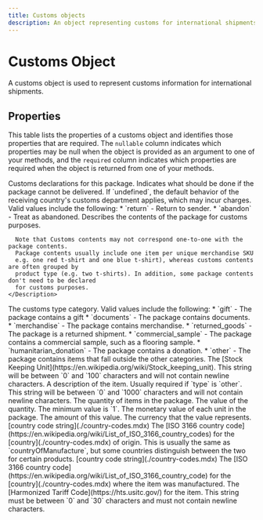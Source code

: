 ```yaml
---
title: Customs objects
description: An object representing customs for international shipments.
---
```


Customs Object
===============================================
A customs object is used to represent customs information for international shipments.


Properties
--------------------------------

This table lists the properties of a customs object and identifies those properties that are required. The `nullable`
column indicates which properties may be null when the object is provided as an argument to one of your methods, and the `required`
column indicates which properties are required when the object is returned from one of your methods.


<Reference>

  <Field name="customs" type="object" nullable={false}>
    <Description>
      Customs declarations for this package.
    </Description>
  </Field>

  <Field name="customs.nonDeliveryOption" type="string" nullable={true}>
    <Description>
      Indicates what should be done if the package cannot be delivered. If `undefined`, the default behavior
      of the receiving country's customs department applies, which may incur charges.
      Valid values include the following:
        * `return` - Return to sender.
        * `abandon` - Treat as abandoned.
    </Description>
  </Field>

  <Field name="customs.contents" type="object[]" nullable={false}>
    <Description>
      Describes the contents of the package for customs purposes.

      Note that Customs contents may not correspond one-to-one with the package contents.
      Package contents usually include one item per unique merchandise SKU
      e.g. one red t-shirt and one blue t-shirt), whereas customs contents are often grouped by
      product type (e.g. two t-shirts). In addition, some package contents don't need to be declared
      for customs purposes.
    </Description>
  </Field>

  <Field name="customs.contents[].type" type="string" nullable={false}>
    <Description>
      The customs type category. Valid values include the following:
      * `gift` - The package contains a gift
      * `documents` - The package contains documents.
      * `merchandise` - The package contains merchandise.
      * `returned_goods` - The package is a returned shipment.
      * `commercial_sample` - The package contains a commercial sample, such as a flooring sample.
      * `humanitarian_donation` - The package contains a donation.
      * `other` - The package contains items that fall outside the other categories.
    </Description>
  </Field>

  <Field name="customs.contents[].sku" type="string" nullable={false}>
    <Description>
      The [Stock Keeping Unit](https://en.wikipedia.org/wiki/Stock_keeping_unit). This string will be between `0` and `100` characters and will not contain newline characters.
    </Description>
  </Field>

  <Field name="customs.contents[].description" type="string" nullable={false}>
    <Description>
      A description of the item. Usually required if `type` is `other`. This string will be between `0` and `1000` characters and will not contain newline characters.
    </Description>
  </Field>

  <Field name="customs.contents[].quantity" type="object" nullable={false}>
    <Description>
      The quantity of items in the package.
    </Description>
  </Field>

  <Field name="customs.contents[].quantity.value" type="number" nullable={false}>
    <Description>
      The value of the quantity. The minimum value is `1`.
    </Description>
  </Field>

  <Field name="customs.contents[].unitValue" type="object" nullable={false}>
    <Description>
      The monetary value of each unit in the package.
    </Description>
  </Field>

  <Field name="customs.contents[].unitValue.value" type="number" nullable={false}>
    <Description>
      The amount of this value.
    </Description>
  </Field>

  <Field name="customs.contents[].unitValue.currency" type="string" nullable={false}>
    <Description>
      The currency that the value represents.
    </Description>
  </Field>

  <Field name="customs.contents[].countryOfOrigin" nullable={true}>
    <Type>
      [country code string](./country-codes.mdx)
    </Type>
    <Description>
      The [ISO 3166 country code](https://en.wikipedia.org/wiki/List_of_ISO_3166_country_codes) for the [country](./country-codes.mdx) of origin. This is usually the same as `countryOfManufacture`, but some countries distinguish between the two for certain products.
    </Description>
  </Field>

  <Field name="customs.contents[].countryOfManufacture" nullable={true}>
    <Type>
      [country code string](./country-codes.mdx)
    </Type>
    <Description>
      The [ISO 3166 country code](https://en.wikipedia.org/wiki/List_of_ISO_3166_country_code) for the [country](./country-codes.mdx) where the item was manufactured.
    </Description>
  </Field>

  <Field name="customs.contents[].harmonizedTariffCode" type="string" nullable={false}>
    <Description>
      The [Harmonized Tariff Code](https://hts.usitc.gov/) for the item. This string must be between `0` and `30` characters and must not contain newline characters.
    </Description>
  </Field>

</Reference>

